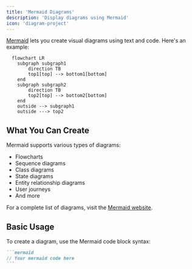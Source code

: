 ```yaml
---
title: 'Mermaid Diagrams'
description: 'Display diagrams using Mermaid'
icon: 'diagram-project'
---
```


[Mermaid](https://mermaid.js.org/) lets you create visual diagrams using text and code. Here's an example:

```mermaid
  flowchart LR
    subgraph subgraph1
        direction TB
        top1[top] --> bottom1[bottom]
    end
    subgraph subgraph2
        direction TB
        top2[top] --> bottom2[bottom]
    end
    outside --> subgraph1
    outside ---> top2
```

## What You Can Create

Mermaid supports various types of diagrams:
- Flowcharts
- Sequence diagrams
- Class diagrams
- State diagrams
- Entity relationship diagrams
- User journeys
- And more

For a complete list of diagrams, visit the [Mermaid website](https://mermaid.js.org/).

## Basic Usage

To create a diagram, use the Mermaid code block syntax:

````md
```mermaid
// Your mermaid code here
```
````
